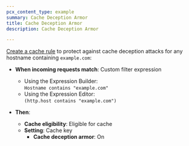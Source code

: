 ```yaml
---
pcx_content_type: example
summary: Cache Deception Armor
title: Cache Deception Armor
description: Cache Deception Armor

---
```



<Render file="page-rules-migration" />

[Create a cache rule](/cache/how-to/cache-rules/create-dashboard/) to protect against cache deception attacks for any hostname containing `example.com`:

<Example>

* **When incoming requests match**: Custom filter expression
  * Using the Expression Builder:<br/>
    `Hostname contains "example.com"`
  * Using the Expression Editor:<br/>
    `(http.host contains "example.com")`

* **Then**:
  * **Cache eligibility**: Eligible for cache
  * **Setting**: Cache key
    * **Cache deception armor**: On

</Example>
